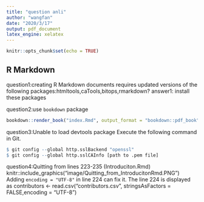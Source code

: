 ```yaml
---
title: "question anli"
author: "wangfan"
date: "2020/3/17"
output: pdf_document
latex_engine: xelatex
---
```


```r
knitr::opts_chunk$set(echo = TRUE)
```


## R Markdown

question1:creating R Markdown documents requires updated versions of the following packages:htmltools,caTools,bitops,rmarkdown?
answer1: install these packages


question2:use `bookdown` package
```r
bookdown::render_book("index.Rmd", output_format = "bookdown::pdf_book")
```

question3:Unable to load devtools package
Execute the following command in Git.
```r
$ git config --global http.sslBackend "openssl"
$ git config --global http.sslCAInfo [path to .pem file] 
```
question4:Quitting from lines 223-235 (Introduciton.Rmd)
knitr::include_graphics("image/Quitting_from_IntroducitonRmd.PNG")
Adding `encoding = "UTF-8"` in line 224 can fix it. The line 224 is displayed as
contributors <- read.csv("contributors.csv", stringsAsFactors = FALSE,encoding = "UTF-8")
